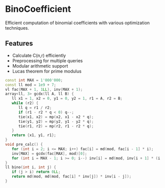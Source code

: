 # BinoCoefficient

Efficient computation of binomial coefficients with various optimization techniques.

## Features
- Calculate C(n,r) efficiently
- Preprocessing for multiple queries
- Modular arithmetic support
- Lucas theorem for prime modulus

```cpp
const int MAX = 1'000'000;
const ll mod = 1e9 + 7;
vl fac(MAX + 1, 1LL), inv(MAX + 1);
array<ll, 3> gcdx(ll A, ll B) {
   ll x1 = 1, x2 = 0, y1 = 0, y2 = 1, r1 = A, r2 = B;
   while (r2) {
      ll q = r1 / r2;
      if (r1 - r2 * q < 0) q--;
      tie(x1, x2) = mp(x2, x1 - x2 * q);
      tie(y1, y2) = mp(y2, y1 - y2 * q);
      tie(r1, r2) = mp(r2, r1 - r2 * q);
   }
   return {x1, y1, r1};
}
void pre_calc() {
   for (int i = 2; i <= MAX; i++) fac[i] = md(mod, fac[i - 1] * i);
   inv[MAX] = gcdx(fac[MAX], mod)[0];
   for (int i = MAX - 1; i >= 0; i--) inv[i] = md(mod, inv[i + 1] * (i + 1));
}
ll bino(int i, int j) {
   if (j > i) return 0LL;
   return md(mod, md(mod, fac[i] * inv[j]) * inv[i - j]);
}
```
